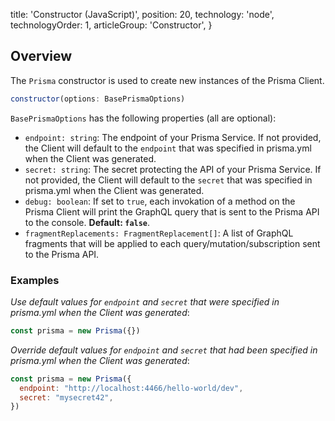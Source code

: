 
  title: 'Constructor (JavaScript)',
  position: 20,
  technology: 'node',
  technologyOrder: 1,
  articleGroup: 'Constructor',
}

## Overview

The `Prisma` constructor is used to create new instances of the Prisma Client.

```js
constructor(options: BasePrismaOptions)
```

`BasePrismaOptions` has the following properties (all are optional):

- `endpoint: string`: The endpoint of your Prisma Service. If not provided, the Client will default to the `endpoint` that was specified in prisma.yml when the Client was generated. 
- `secret: string`: The secret protecting the API of your Prisma Service. If not provided, the Client will default to the `secret` that was specified in prisma.yml when the Client was generated. 
- `debug: boolean`: If set to `true`, each invokation of a method on the Prisma Client will print the GraphQL query that is sent to the Prisma API to the console. **Default: `false`**.
- `fragmentReplacements: FragmentReplacement[]`: A list of GraphQL fragments that will be applied to each query/mutation/subscription sent to the Prisma API.

### Examples

_Use default values for `endpoint` and `secret` that were specified in prisma.yml when the Client was generated_:

```js
const prisma = new Prisma({})
```

_Override default values for `endpoint` and `secret` that had been specified in prisma.yml when the Client was generated_:

```js
const prisma = new Prisma({ 
  endpoint: "http://localhost:4466/hello-world/dev",
  secret: "mysecret42",
})
```
